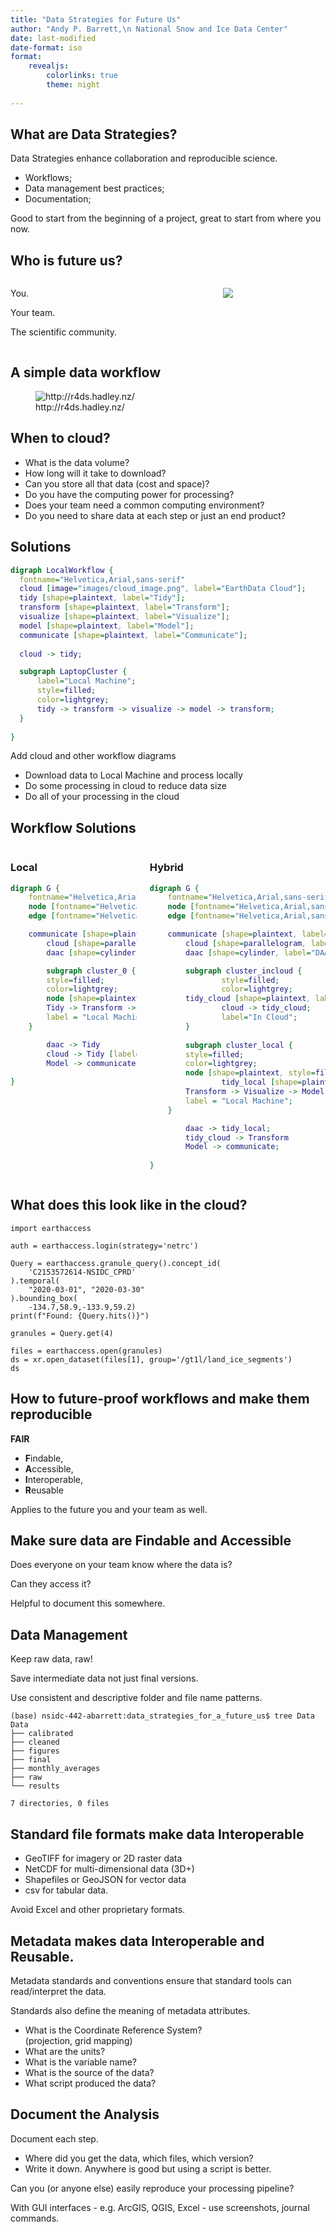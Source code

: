 ```yaml
---
title: "Data Strategies for Future Us"
author: "Andy P. Barrett,\n National Snow and Ice Data Center"
date: last-modified
date-format: iso
format:
    revealjs:
        colorlinks: true
        theme: night
        
---
```


## What are Data Strategies?

Data Strategies enhance collaboration and reproducible science.


 - Workflows;  
 - Data management best practices;  
 - Documentation;  


Good to start from the beginning of a project, great to start
from where you now.


## Who is future us?

:::: {.columns}  
::: {.column}  
You.

Your team.

The scientific community.
:::  

::: {.column}
![](images/starwars-teamwork.png)
:::
::::

## A simple data workflow
![http://r4ds.hadley.nz/](images/data-science-workflow.png)


## When to cloud?

 - What is the data volume?
 - How long will it take to download?
 - Can you store all that data (cost and space)?  
 - Do you have the computing power for processing?  
 - Does your team need a common computing environment?  
 - Do you need to share data at each step or just an end product?  


## Solutions
```dot
digraph LocalWorkflow {
  fontname="Helvetica,Arial,sans-serif"
  cloud [image="images/cloud_image.png", label="EarthData Cloud"];
  tidy [shape=plaintext, label="Tidy"];
  transform [shape=plaintext, label="Transform"];
  visualize [shape=plaintext, label="Visualize"];
  model [shape=plaintext, label="Model"];
  communicate [shape=plaintext, label="Communicate"];
  
  cloud -> tidy;

  subgraph LaptopCluster {
      label="Local Machine";
      style=filled;
      color=lightgrey;
      tidy -> transform -> visualize -> model -> transform;
  }
      
}
```
  
Add cloud and other workflow diagrams

 - Download data to Local Machine and process locally
 - Do some processing in cloud to reduce data size
 - Do all of your processing in the cloud


## Workflow Solutions
::::{.columns}
:::{.column}

### Local

```dot
digraph G {
	fontname="Helvetica,Arial,sans-serif"
	node [fontname="Helvetica,Arial,sans-serif"]
	edge [fontname="Helvetica,Arial,sans-serif"]

	communicate [shape=plaintext, label="Communicate"];
        cloud [shape=parallelogram, label="Earthdata Cloud"];
        daac [shape=cylinder, label="DAAC"]

        subgraph cluster_0 {
		style=filled;
		color=lightgrey;
		node [shape=plaintext, style=filled,color=white];
		Tidy -> Transform -> Visualize -> Model -> Transform;
		label = "Local Machine";
	}

        daac -> Tidy
        cloud -> Tidy [label="Import", labelfloat=true];
        Model -> communicate;
        
}
```
:::
:::{.column}

### Hybrid

```dot
digraph G {
	fontname="Helvetica,Arial,sans-serif"
	node [fontname="Helvetica,Arial,sans-serif"]
	edge [fontname="Helvetica,Arial,sans-serif"]

	communicate [shape=plaintext, label="Communicate"];
        cloud [shape=parallelogram, label="Earthdata Cloud"];
        daac [shape=cylinder, label="DAAC"]

        subgraph cluster_incloud {
                style=filled;
                color=lightgrey;
		tidy_cloud [shape=plaintext, label="Tidy", style=filled,color=white];
                cloud -> tidy_cloud;
                label="In Cloud";
        }
        
        subgraph cluster_local {
		style=filled;
		color=lightgrey;
		node [shape=plaintext, style=filled,color=white];
                tidy_local [shape=plaintext, label="Tidy", style=filled,color=white];
		Transform -> Visualize -> Model -> Transform;
		label = "Local Machine";
	}

        daac -> tidy_local;
        tidy_cloud -> Transform
        Model -> communicate;
        
}
```
:::
::::

## What does this look like in the cloud?

```.python
import earthaccess

auth = earthaccess.login(strategy='netrc')

Query = earthaccess.granule_query().concept_id(
    'C2153572614-NSIDC_CPRD'
).temporal(
    "2020-03-01", "2020-03-30"
).bounding_box(
    -134.7,58.9,-133.9,59.2)
print(f"Found: {Query.hits()}")

granules = Query.get(4)

files = earthaccess.open(granules)
ds = xr.open_dataset(files[1], group='/gt1l/land_ice_segments')
ds
```


## How to future-proof workflows and make them reproducible

**FAIR**

 - **F**indable,
 - **A**ccessible,
 - **I**nteroperable,
 - **R**eusable

Applies to the future you and your team as well.


## Make sure data are **F**indable and **A**ccessible

Does everyone on your team know where the data is?

Can they access it?  

Helpful to document this somewhere.


## Data Management

Keep raw data, raw!

Save intermediate data not just final versions.

Use consistent and descriptive folder and file name patterns.

```
(base) nsidc-442-abarrett:data_strategies_for_a_future_us$ tree Data
Data
├── calibrated
├── cleaned
├── figures
├── final
├── monthly_averages
├── raw
└── results

7 directories, 0 files
```

## Standard file formats make data **I**nteroperable

 - GeoTIFF for imagery or 2D raster data   
 - NetCDF for multi-dimensional data (3D+)  
 - Shapefiles or GeoJSON for vector data  
 - csv for tabular data.

Avoid Excel and other proprietary formats.


## Metadata makes data **I**nteroperable and **R**eusable.  

Metadata standards and conventions ensure that standard tools can
read/interpret the data.

Standards also define the meaning of metadata attributes.

 - What is the Coordinate Reference System?  
   (projection, grid mapping)
 - What are the units?  
 - What is the variable name?  
 - What is the source of the data?  
 - What script produced the data?  


## Document the Analysis

Document each step.

 - Where did you get the data, which files, which version?
 - Write it down.  Anywhere is good but using a script is better.

Can you (or anyone else) easily reproduce your processing pipeline?

With GUI interfaces - e.g. ArcGIS, QGIS, Excel - use screenshots, journal commands.

